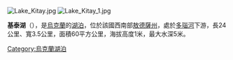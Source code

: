[[Image:Lake_Kitay.jpg|right]]
[[Image:Lake_Kitay_1.jpg|thumb]]

'''基泰湖'''（{{lang-uk|Китай}}），是[[烏克蘭|烏克蘭]]的[[湖泊|湖泊]]，位於該國西南部[[敖德薩州|敖德薩州]]，處於[[多瑙河|多瑙河]]下游，長24公里、寬3.5公里，面積60平方公里，海拔高度1米，最大水深5米。

{{coord|45|36|57|N|29|12|21|E|type:waterbody_region:UA|display=title}}

{{Ukraine-geo-stub}}
[[Category:烏克蘭湖泊|Category:烏克蘭湖泊]]